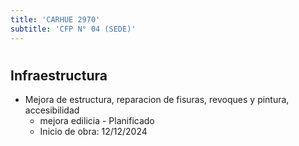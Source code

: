 ```yaml
---
title: 'CARHUE 2970'
subtitle: 'CFP N° 04 (SEDE)'
---
```


#
## Infraestructura

* Mejora de estructura, reparacion de fisuras, revoques y pintura, accesibilidad 
    + mejora edilicia - Planificado 
    + Inicio de obra: 12/12/2024 




